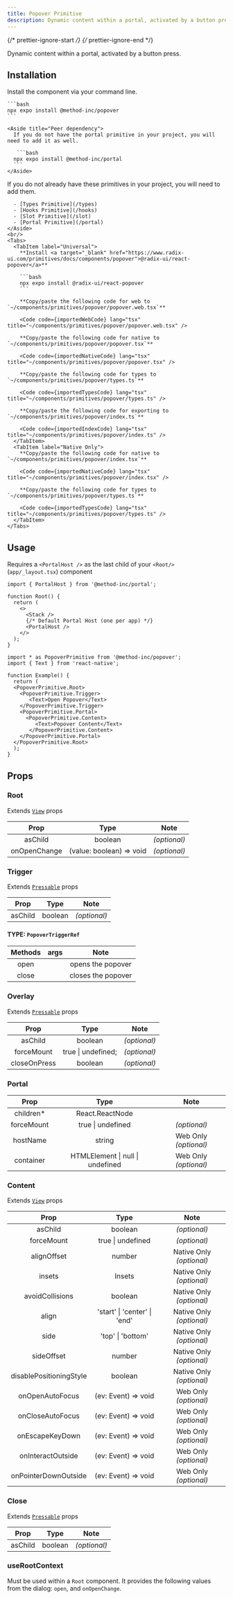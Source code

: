 ```yaml
---
title: Popover Primitive
description: Dynamic content within a portal, activated by a button press.
---
```


{/* prettier-ignore-start */}
{/* prettier-ignore-end */}



Dynamic content within a portal, activated by a button press.

## Installation

<Tabs>
  <TabItem label="NPM">

  Install the component via your command line.

    ```bash
    npx expo install @method-inc/popover
    ```

    <Aside title="Peer dependency">
      If you do not have the portal primitive in your project, you will need to add it as well.

       ```bash
      npx expo install @method-inc/portal
      ```
    </Aside>

  </TabItem>
  <TabItem label="Manual">
    <Aside title="Uses shared primitives">
      If you do not already have these primitives in your project, you will need to add them.

      - [Types Primitive](/types)
      - [Hooks Primitive](/hooks)
      - [Slot Primitive](/slot)
      - [Portal Primitive](/portal)
    </Aside>
    <br/>
    <Tabs>
      <TabItem label="Universal">
        **Install <a target="_blank" href="https://www.radix-ui.com/primitives/docs/components/popover">@radix-ui/react-popover</a>**

        ```bash
        npx expo install @radix-ui/react-popover
        ```

        **Copy/paste the following code for web to  `~/components/primitives/popover/popover.web.tsx`**

        <Code code={importedWebCode} lang="tsx" title="~/components/primitives/popover/popover.web.tsx" />

        **Copy/paste the following code for native to  `~/components/primitives/popover/popover.tsx`**

        <Code code={importedNativeCode} lang="tsx" title="~/components/primitives/popover/popover.tsx" />

        **Copy/paste the following code for types to  `~/components/primitives/popover/types.ts`**

        <Code code={importedTypesCode} lang="tsx" title="~/components/primitives/popover/types.ts" />

        **Copy/paste the following code for exporting to  `~/components/primitives/popover/index.ts`**

        <Code code={importedIndexCode} lang="tsx" title="~/components/primitives/popover/index.ts" />
      </TabItem>
      <TabItem label="Native Only">
        **Copy/paste the following code for native to  `~/components/primitives/popover/index.tsx`**

        <Code code={importedNativeCode} lang="tsx" title="~/components/primitives/popover/index.tsx" />

        **Copy/paste the following code for types to  `~/components/primitives/popover/types.ts`**

        <Code code={importedTypesCode} lang="tsx" title="~/components/primitives/popover/types.ts" />
      </TabItem>
    </Tabs>
  </TabItem>
</Tabs>

## Usage

<Aside type="caution">

  Requires a `<PortalHost />` as the last child of your `<Root/>` (`app/_layout.tsx`) component

  ```tsx
  import { PortalHost } from '@method-inc/portal';

  function Root() {
    return (
      <>
        <Stack />
        {/* Default Portal Host (one per app) */}
        <PortalHost />
      </>
    );
  }
  ```

</Aside>

```tsx
import * as PopoverPrimitive from '@method-inc/popover';
import { Text } from 'react-native';

function Example() {
  return (
  <PopoverPrimitive.Root>
    <PopoverPrimitive.Trigger>
       <Text>Open Popover</Text>
    </PopoverPrimitive.Trigger>
    <PopoverPrimitive.Portal>
      <PopoverPrimitive.Content>
         <Text>Popover Content</Text>
       </PopoverPrimitive.Content>
    </PopoverPrimitive.Portal>
  </PopoverPrimitive.Root>
  );
}
```

## Props

### Root

Extends [`View`](https://reactnative.dev/docs/view#props) props

|     Prop     |           Type           |     Note     |
| :----------: | :----------------------: | :----------: |
|   asChild    |         boolean          | _(optional)_ |
| onOpenChange | (value: boolean) => void | _(optional)_ |

### Trigger

Extends [`Pressable`](https://reactnative.dev/docs/pressable#props) props

|  Prop   |  Type   |     Note     |
| :-----: | :-----: | :----------: |
| asChild | boolean | _(optional)_ |

#### TYPE: `PopoverTriggerRef`

| Methods |  args   |          Note            |
| :-----: | :-----: | :----------------------: |
|  open   |         | opens the popover |
|  close  |         | closes the popover|

### Overlay

Extends [`Pressable`](https://reactnative.dev/docs/pressable#props) props

|     Prop     |        Type        |     Note     |
| :----------: | :----------------: | :----------: |
|   asChild    |      boolean       | _(optional)_ |
|  forceMount  | true \| undefined; | _(optional)_ |
| closeOnPress |      boolean       | _(optional)_ |

### Portal

|    Prop    |               Type               |         Note          |
| :--------: | :------------------------------: | :-------------------: |
| children\* |         React.ReactNode          |                       |
| forceMount |        true \| undefined         |     _(optional)_      |
|  hostName  |              string              | Web Only _(optional)_ |
| container  | HTMLElement \| null \| undefined | Web Only _(optional)_ |

### Content

Extends [`View`](https://reactnative.dev/docs/view#props) props

|         Prop         |        Type         |         Note          |
| :------------------: | :-----------------: | :-------------------: |
|       asChild        |       boolean       |     _(optional)_      |
|      forceMount      |  true \| undefined  |     _(optional)_      |
|       alignOffset       |                    number                    | Native Only _(optional)_       |
|         insets          |                    Insets                    | Native Only _(optional)_       |
|     avoidCollisions     |                   boolean                    | Native Only _(optional)_       |
|          align          |         'start' \| 'center' \| 'end'         | Native Only _(optional)_       |
|          side           |              'top' \| 'bottom'               | Native Only _(optional)_       |
|       sideOffset        |                    number                    | Native Only _(optional)_       |
| disablePositioningStyle |                   boolean                    | Native Only _(optional)_ |
|   onOpenAutoFocus    | (ev: Event) => void | Web Only _(optional)_ |
|   onCloseAutoFocus   | (ev: Event) => void | Web Only _(optional)_ |
|   onEscapeKeyDown    | (ev: Event) => void | Web Only _(optional)_ |
|  onInteractOutside   | (ev: Event) => void | Web Only _(optional)_ |
| onPointerDownOutside | (ev: Event) => void | Web Only _(optional)_ |


### Close

Extends [`Pressable`](https://reactnative.dev/docs/pressable#props) props

|  Prop   |  Type   |     Note     |
| :-----: | :-----: | :----------: |
| asChild | boolean | _(optional)_ |

### useRootContext

Must be used within a `Root` component. It provides the following values from the dialog: `open`, and `onOpenChange`.